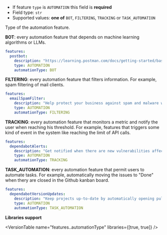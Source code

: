 
- If feature `type` is `AUTOMATION` this field is **required**
- Field type: `str`
- Supported values: **one of** `BOT`, `FILTERING`, `TRACKING` or `TASK_AUTOMATION`

Type of the automation feature.

**BOT**: every automation feature that depends on machine learning algorithms or LLMs.

```yaml
features:
  postbot:
    description: "https://learning.postman.com/docs/getting-started/basics/about-postbot/"
    type: AUTOMATION
    automationType: BOT
```

**FILTERING**: every automation feature that filters information. For example, spam filtering
of mail clients.

```yaml
features:
  emailSpamFilter:
    description: "Help protect your business against spam and malware with cloud-based email filtering"
    type: AUTOMATION
    automationType: FILTERING
```

**TRACKING**: every automation feature that monitors a metric and notify the user
when reaching his threshold. For example, features that triggers some kind of event
in the system like reaching the limit of API calls.

```yaml
features:
  dependabotAlerts:
    description: "Get notified when there are new vulnerabilities affecting dependencies in your repositories."
    type: AUTOMATION
    automationType: TRACKING
```

**TASK_AUTOMATION**: every automation feature that permit users to automate tasks. For example,
automatically moving the issues to "Done" when thery are closed in the Github kanban board.

```yaml
features:
  dependabotVersionUpdates:
    description: "Keep projects up-to-date by automatically opening pull requests that update out-of-date dependencies."
    type: AUTOMATION
    automationType: TASK_AUTOMATION
```

**Libraries support**

<VersionTable name="features.<name>.automationType" libraries={[true, true]} />

